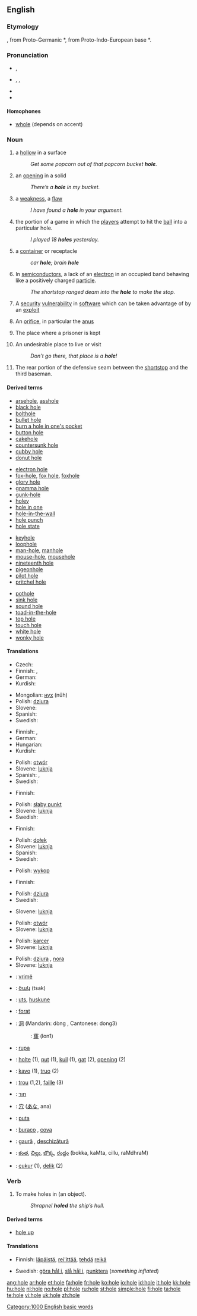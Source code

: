 {{see|Hole}}
==English==

===Etymology===
{{OE.}} {{term|hol|lang=ang||orifice, hollow place}}, from Proto-Germanic *{{term||khulaz}}, from Proto-Indo-European base *{{term||kel-}}.

===Pronunciation===
*{{a|RP}} {{IPA|/həʊl/}}, {{SAMPA|/h@Ul/}}
*{{a|US}} {{enPR| hōl}}, {{IPA|/hoʊl/}}, {{SAMPA|/hoUl/}}
*{{audio|en-us-hole.ogg|Audio (US)}}
*{{rhymes|əʊl}}

====Homophones====
*[[whole]] (depends on accent)

===Noun===
{{en-noun}}
{{wikipedia}}

# a [[hollow]] in a surface
#:''Get some popcorn out of that popcorn bucket '''hole'''.''
# an [[opening]] in a solid
#:''There’s a '''hole''' in my bucket.''
# a [[weakness]], a [[flaw]]
#:''I have found a '''hole''' in your argument.''
# {{golf}} the portion of a game in which the [[player]]s attempt to hit the [[ball]] into a particular hole.
#:''I played 18 '''holes''' yesterday.''
# {{informal}} a [[container]] or receptacle
#: ''car '''hole'''; brain '''hole'''''
# {{physics}} In [[semiconductor]]s, a lack of an [[electron]] in an occupied band behaving like a positively charged [[particle]].
#: ''The shortstop ranged deam into the '''hole''' to make the stop.''
# {{computer}} A [[security]] [[vulnerability]] in [[software]] which can be taken advantage of by an [[exploit]]
# {{context|anatomy|slang}} An [[orifice]], in particular the [[anus]]
# {{informal}} The place where a prisoner is kept
# {{slang}} An undesirable place to live or visit
#:''Don’t go there, that place is a '''hole'''!''
# {{baseball}} The rear portion of the defensive seam between the [[shortstop]] and the third baseman.

====Derived terms====
{{rel-top4}} <!--Note: four columns may seem unnecessary at the moment, but eventually there will be many more derived terms here-->
*[[arsehole]], [[asshole]]
*[[black hole]]
*[[bolthole]]
*[[bullet hole]]
*[[burn a hole in one's pocket]]
*[[button hole]]
*[[cakehole]]
*[[countersunk hole]]
*[[cubby hole]]
*[[donut hole]]
{{rel-mid4}}
*[[electron hole]] 
*[[fox-hole]], [[fox hole]], [[foxhole]]
*[[glory hole]]
*[[gnamma hole]]
*[[gunk-hole]]
*[[holey]]
*[[hole in one]]
*[[hole-in-the-wall]]
*[[hole punch]]
*[[hole state]]
{{rel-mid4}}
*[[keyhole]]
*[[loophole]]
*[[man-hole]], [[manhole]]
*[[mouse-hole]], [[mousehole]]
*[[nineteenth hole]]
*[[pigeonhole]]
*[[pilot hole]]
*[[pritchel hole]]
{{rel-mid4}}
*[[pothole]]
*[[sink hole]]
*[[sound hole]]
*[[toad-in-the-hole]]
*[[top hole]]
*[[touch hole]]
*[[white hole]]
*[[wonky hole]]
{{rel-bottom}}

====Translations====
{{trans-top|hollow in some surface}}
* Czech: {{t-|cs|díra|f}}
* Finnish: {{t-|fi|kuoppa}}, {{t+|fi|kolo}}
* German: {{t+|de|Loch|n}}
* Kurdish: {{KUchar|[[چاڵ]]}}
{{trans-mid}}
* Mongolian: [[нүх]] (nüh)
* Polish: [[dziura]] {{f}}
* Slovene: {{t+|sl|luknja|f}}
* Spanish: {{t+|es|hueco|m}}
* Swedish: {{t+|sv|hål|n}}
{{trans-bottom}}

{{trans-top|opening in a solid}}
* Finnish: {{t+|fi|reikä}}, {{t+|fi|aukko}}
* German: {{t+|de|Loch|n}}
* Hungarian: {{t|hu|lyuk}}
* Kurdish: {{t-|ku|کون|sc=KUchar}}
{{trans-mid}}
* Polish: [[otwór]] {{m}}
* Slovene: [[luknja]] {{f}}
* Spanish: {{qualifier|Spain}} {{t+|es|agujero|m}}, {{t+|es|hoyo|m}}
* Swedish: {{t+|sv|hål|n}}
{{trans-bottom}}

{{trans-top|weakness, flaw}}
* Finnish: {{t+|fi|aukko}}
{{trans-mid}}
* Polish: [[słaby punkt]] {{m}}
* Slovene: [[luknja]] {{f}}
* Swedish: {{t+|sv|hål|n}}
{{trans-bottom}}

{{trans-top|portion of a game of golf}}
* Finnish: {{t+|fi|reikä}}
{{trans-mid}}
* Polish: [[dołek]] {{m}}
* Slovene: [[luknja]] {{f}}
* Spanish: {{t+|es|hoyo|m}}
* Swedish: {{t+|sv|hål|n}}
{{trans-bottom}}

{{trans-top|container}}
{{trans-mid}}
* Polish: [[wykop]] {{m}}
{{trans-bottom}}

{{trans-top|lack of an electron}}
* Finnish: {{t+|fi|aukko}}
{{trans-mid}}
* Polish: [[dziura]] {{f}}
* Swedish: {{t+|sv|hål|n}}
{{trans-bottom}}

{{trans-top|security vulnerability}}
{{trans-mid}}
* Slovene: [[luknja]] {{f}}
{{trans-bottom}}

{{trans-top|orifice}}
{{trans-mid}}
* Polish: [[otwór]] {{m}}
* Slovene: [[luknja]] {{f}}
{{trans-bottom}}

{{trans-top|place where a prisoner is kept}}
{{trans-mid}}
* Polish: [[karcer]] {{m}}
* Slovene: [[luknja]] {{f}}
{{trans-bottom}}

{{trans-top|undesirable place}}
{{trans-mid}}
* Polish: [[dziura]] {{f}}, [[nora]] {{f}}
* Slovene: [[luknja]] {{f}}
{{trans-bottom}}

{{checktrans-top}}
*{{ttbc|Albanian}}: [[vrimë]] {{f}}
*{{ttbc|Armenian}}: [[ծակ]] (tsak)
*{{ttbc|Basque}}: [[uts]], [[huskune]]
*{{ttbc|Catalan}}: [[forat]] {{m}}
*{{ttbc|Chinese}}: [[洞]] (Mandarin: dòng , Cantonese: dong3)
*:{{ttbc|Cantonese}}: [[窿]] (lon1)
*{{ttbc|Croatian}}: [[rupa]] {{f}}
*{{ttbc|Dutch}}: [[holte]] {{f}} (1), [[put]] {{m}} (1), [[kuil]] {{m}} (1), [[gat]] {{n}} (2), [[opening]] {{f}} (2)
*{{ttbc|Esperanto}}: [[kavo]] (1), [[truo]] (2)
*{{ttbc|French}}: [[trou]] {{m}} (1,2), [[faille]] {{f}} (3)
{{checktrans-mid}}
*{{ttbc|Hebrew}}: [[חור]] {{m}}
*{{ttbc|Japanese}}: [[穴]] ([[あな]], ana)
*{{ttbc|Maori}}: [[puta]]
*{{ttbc|Portuguese}}: [[buraco]] {{m}}, [[cova]] {{f}}
*{{ttbc|Romanian}}: [[gaură]] {{f}}, [[deschizătură]] {{f}}
*{{ttbc|Telugu}}: [[కంత]], [[చిల్లు]], [[బొక్క]], [[రంధ్రం]] (bokka, kaMta, cillu, raMdhraM)
*{{ttbc|Turkish}}: [[çukur]] (1), [[delik]] (2)
{{checktrans-bottom}}

===Verb===
{{en-verb|hol|ing}}

# {{transitive}} To make holes in (an object).
#:''Shrapnel '''holed''' the ship’s hull.''

====Derived terms====
*[[hole up]]

====Translations====
{{trans-top|to make holes}}
* Finnish: [[läpäistä]], [[rei'ittää]], [[tehdä]] [[reikä]]
{{trans-mid}}
* Swedish: [[göra hål i]], [[slå hål i]], [[punktera]] (''something inflated'')
{{trans-bottom}}

[[Category:1000 English basic words]]

[[ang:hole]]
[[ar:hole]]
[[et:hole]]
[[fa:hole]]
[[fr:hole]]
[[ko:hole]]
[[io:hole]]
[[id:hole]]
[[it:hole]]
[[kk:hole]]
[[hu:hole]]
[[nl:hole]]
[[no:hole]]
[[pl:hole]]
[[ru:hole]]
[[st:hole]]
[[simple:hole]]
[[fi:hole]]
[[ta:hole]]
[[te:hole]]
[[vi:hole]]
[[uk:hole]]
[[zh:hole]]
